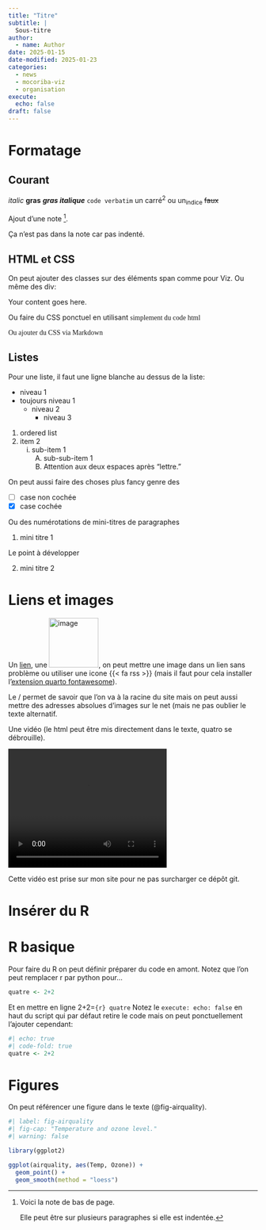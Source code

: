 ```yaml
---
title: "Titre"
subtitle: |
  Sous-titre
author:
  - name: Author
date: 2025-01-15
date-modified: 2025-01-23
categories:
  - news 
  - mocoriba-viz
  - organisation
execute: 
  echo: false
draft: false
---
```


# Formatage 

## Courant
*italic* **gras** ***gras italique*** `code verbatim` un carré^2^ ou un~indice~ ~~faux~~

Ajout d'une note [^1].

[^1]: Voici la note de bas de page.

    Elle peut être sur plusieurs paragraphes si elle est indentée.

Ça n'est pas dans la note car pas indenté.

## HTML et CSS 

On peut ajouter des classes sur des éléments span comme pour [Viz]{.VizIdentity}. Ou même des div: 

::: {.btn-success #identifiant}
Your content goes here.
:::

Ou faire du CSS ponctuel en utilisant 
<span style='font-family: "Brush Script MT",cursive;'> simplement du code html </span>

[Ou ajouter du CSS via Markdown]{style='font-family: "Brush Script MT",cursive;'}

## Listes

Pour une liste, il faut une ligne blanche au dessus de la liste:

* niveau 1 
* toujours niveau 1
  + niveau 2
    - niveau 3

1. ordered list
2. item 2
    i) sub-item 1
        A.  sub-sub-item 1
        B.  Attention aux deux espaces après "lettre."

On peut aussi faire des choses plus fancy genre des 

- [ ] case non cochée
- [x] case cochée

Ou des numérotations de mini-titres de paragraphes 

(@) mini titre 1

Le point à développer

(@) mini titre 2


# Liens et images

Un [lien](page.html), une ![image](/images/logo_mocoriba.png "popup on hover"){fit-alt="Alt text" height="100px"}, on peut mettre une image dans un lien sans problème ou utiliser une icone {{< fa rss >}} 
(mais il faut pour cela installer l'[extension quarto fontawesome](https://github.com/quarto-ext/fontawesome)).

Le / permet de savoir que l'on va à la racine du site mais on peut aussi mettre des adresses absolues d'images sur le net (mais ne pas oublier le texte alternatif.

Une vidéo (le html peut être mis directement dans le texte, quatro se débrouille).

<video width="320" height="240" controls>
  <source src="https://mocoriba.fr/images/Séminaire_MoCoRiBA-Perspectives_et_échanges.mp4" type="video/mp4">
</video> 
Cette vidéo est prise sur mon site pour ne pas surcharger ce dépôt git. 

# Insérer du R

# R basique

Pour faire du R on peut définir préparer du code en amont. 
Notez que l'on peut remplacer r par python pour...

```r
quatre <- 2+2
```

Et en mettre en ligne 2+2=`{r} quatre` 
Notez le `execute: echo: false` en haut du script qui par défaut retire le code mais on peut ponctuellement l'ajouter cependant: 
```r
#| echo: true
#| code-fold: true
quatre <- 2+2
```

# Figures
On peut référencer une figure dans le texte (@fig-airquality).  

```r
#| label: fig-airquality
#| fig-cap: "Temperature and ozone level."
#| warning: false

library(ggplot2)

ggplot(airquality, aes(Temp, Ozone)) +
  geom_point() +
  geom_smooth(method = "loess")
```



